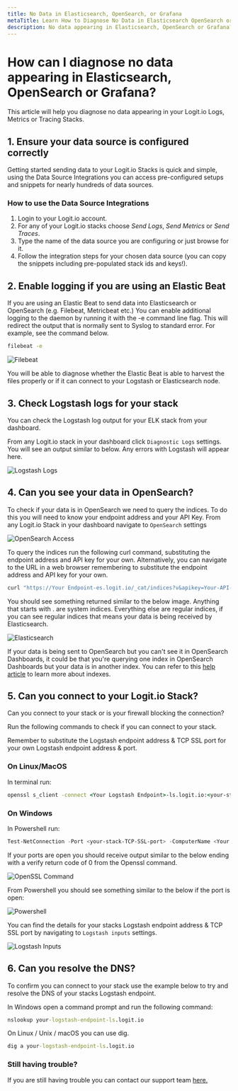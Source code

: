 ```yaml
---
title: No Data in Elasticsearch, OpenSearch, or Grafana
metaTitle: Learn How to Diagnose No Data in Elasticsearch OpenSearch or Grafana
description: No data appearing in Elasticsearch, OpenSearch or Grafana? Learn how to troubleshoot common issues when sending data to Logit.io Stacks
---
```


# How can I diagnose no data appearing in Elasticsearch, OpenSearch or Grafana?

This article will help you diagnose no data appearing in your Logit.io Logs, Metrics or Tracing Stacks.

## 1. Ensure your data source is configured correctly 

Getting started sending data to your Logit.io Stacks is quick and simple, 
using the Data Source Integrations you can access pre-configured setups 
and snippets for nearly hundreds of data sources.

### How to use the Data Source Integrations

1. Login to your Logit.io account.
2. For any of your Logit.io stacks choose _Send Logs_, _Send Metrics_ or _Send Traces_.
3. Type the name of the data source you are configuring or just browse for it.
4. Follow the integration steps for your chosen data source (you can copy the snippets including pre-populated stack ids and keys!).

## 2. Enable logging if you are using an Elastic Beat

If you are using an Elastic Beat to send data into Elasticsearch or 
OpenSearch (e.g. Filebeat, Metricbeat etc.)  You can enable additional 
logging to the daemon by running it with the -e command line flag. This 
will redirect the output that is normally sent to Syslog to standard error. 
For example, see the command below.

```cmd copy
filebeat -e
```

![Filebeat](@/images/help/log-management/troubleshooting/filebeat.png)

You will be able to diagnose whether the Elastic Beat is able to harvest the 
files properly or if it can connect to your Logstash or Elasticsearch node.

## 3. Check Logstash logs for your stack

You can check the Logstash log output for your ELK stack from your dashboard.

From any Logit.io stack in your dashboard click `Diagnostic Logs` settings. 
You will see an output similar to below. Any errors with Logstash will appear here.

![Logstash Logs](@/images/help/log-management/troubleshooting/logstash-logs.png)

## 4. Can you see your data in OpenSearch?

To check if your data is in OpenSearch we need to query the indices. To do 
this you will need to know your endpoint address and your API Key. 
From any Logit.io Stack in your dashboard navigate to `OpenSearch` settings

![OpenSearch Access](@/images/help/log-management/troubleshooting/elasticsearch-access.png)

To query the indices run the following curl command, substituting the endpoint 
address and API key for your own. Alternatively, you can navigate to the URL 
in a web browser remembering to substitute the endpoint address and API key for your own.

```cmd copy
curl "https://Your Endpoint-es.logit.io/_cat/indices?v&apikey=Your-API-Key"
```

You should see something returned similar to the below image. Anything that 
starts with . are system indices. Everything else are regular indices, if you 
can see regular indices that means your data is being received by Elasticsearch.

![Elasticsearch](@/images/help/log-management/troubleshooting/elasticsearch.png)

If your data is being sent to OpenSearch but you can't see it in OpenSearch Dashboards, 
it could be that you're querying one index in OpenSearch Dashboards but your data is 
in another index. You can refer to 
this [help article](/log-management/opensearch/index-management/index-patterns) to 
learn more about indexes.

## 5. Can you connect to your Logit.io Stack?
Can you connect to your stack or is your firewall blocking the connection?

Run the following commands to check if you can connect to your stack. 

<Callout type="info">
  Remember to substitute the Logstash endpoint address & 
  TCP SSL port for your own Logstash endpoint address & port.
</Callout>

### On Linux/MacOS

In terminal run:

```cmd copy
openssl s_client -connect <Your Logstash Endpoint>-ls.logit.io:<your-stack-TCP-SSL-port>
```

### On Windows

In Powershell run:

```powershell copy
Test-NetConnection -Port <your-stack-TCP-SSL-port> -ComputerName <Your Logstash Endpoint>-ls.logit.io -InformationLevel Detailed
```

If your ports are open you should receive output similar to the 
below ending with a verify return code of 0 from the Openssl command.

![OpenSSL Command](@/images/help/log-management/troubleshooting/openssl-command.png)

From Powershell you should see something similar to the below if the port is open:

![Powershell](@/images/help/log-management/troubleshooting/powershell.png)

You can find the details for your stacks Logstash endpoint address 
& TCP SSL port by navigating to `Logstash inputs` settings.

![Logstash Inputs](@/images/help/log-management/troubleshooting/logstash-inputs.png)

## 6. Can you resolve the DNS? 

To confirm you can connect to your stack use the example below to 
try and resolve the DNS of your stacks Logstash endpoint.

In Windows open a command prompt and run the following command:

```cmd copy
nslookup your-logstash-endpoint-ls.logit.io
```

On Linux / Unix / macOS you can use dig.

```cmd copy
dig a your-logstash-endpoint-ls.logit.io
```

### Still having trouble?

If you are still having trouble you can contact our support team [here.](https://logit.io/about-us/contact-us/)